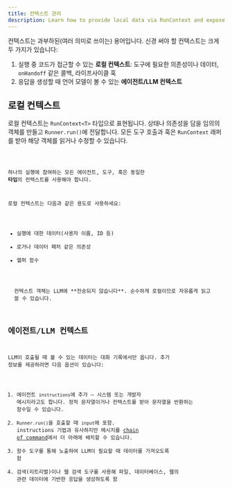 ```yaml
---
title: 컨텍스트 관리
description: Learn how to provide local data via RunContext and expose context to the LLM
---
```



컨텍스트는 과부하된(여러 의미로 쓰이는) 용어입니다. 신경 써야 할 컨텍스트는 크게 두 가지가 있습니다:

1. 실행 중 코드가 접근할 수 있는 **로컬 컨텍스트**: 도구에 필요한 의존성이나 데이터, `onHandoff` 같은 콜백, 라이프사이클 훅
2. 응답을 생성할 때 언어 모델이 볼 수 있는 **에이전트/LLM 컨텍스트**

## 로컬 컨텍스트

로컬 컨텍스트는 `RunContext<T>` 타입으로 표현됩니다. 상태나 의존성을 담을 임의의 객체를 만들고 `Runner.run()`에 전달합니다. 모든 도구 호출과 훅은 `RunContext` 래퍼를 받아 해당 객체를 읽거나 수정할 수 있습니다.

<Code lang="typescript" code={localContextExample} title="로컬 컨텍스트 예제" />

하나의 실행에 참여하는 모든 에이전트, 도구, 훅은 동일한 **타입**의 컨텍스트를 사용해야 합니다.

로컬 컨텍스트는 다음과 같은 용도로 사용하세요:

- 실행에 대한 데이터(사용자 이름, ID 등)
- 로거나 데이터 패처 같은 의존성
- 헬퍼 함수

<Aside type="note">
  컨텍스트 객체는 LLM에 **전송되지 않습니다**. 순수하게 로컬이므로 자유롭게 읽고
  쓸 수 있습니다.
</Aside>

## 에이전트/LLM 컨텍스트

LLM이 호출될 때 볼 수 있는 데이터는 대화 기록에서만 옵니다. 추가 정보를 제공하려면 다음 옵션이 있습니다:

1. 에이전트 `instructions`에 추가 – 시스템 또는 개발자 메시지라고도 합니다. 정적 문자열이거나 컨텍스트를 받아 문자열을 반환하는 함수일 수 있습니다.
2. `Runner.run()`을 호출할 때 `input`에 포함. instructions 기법과 유사하지만 메시지를 [chain of command](https://cdn.openai.com/spec/model-spec-2024-05-08.html#follow-the-chain-of-command)에서 더 아래에 배치할 수 있습니다.
3. 함수 도구를 통해 노출하여 LLM이 필요할 때 데이터를 가져오도록 함
4. 검색(리트리벌)이나 웹 검색 도구를 사용해 파일, 데이터베이스, 웹의 관련 데이터에 기반한 응답을 생성하도록 함
